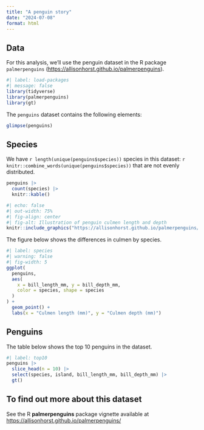```yaml
---
title: "A penguin story"
date: "2024-07-08"
format: html
---
```


## Data

For this analysis, we'll use the penguin dataset in the R package `palmerpenguins` (<https://allisonhorst.github.io/palmerpenguins>).

```r
#| label: load-packages
#| message: false
library(tidyverse)
library(palmerpenguins)
library(gt)
```

The `penguins` dataset contains the following elements:

```r
glimpse(penguins)
```

## Species

We have `r length(unique(penguins$species))` species in this dataset: `r knitr::combine_words(unique(penguins$species))` that are not evenly distributed.

```r
penguins |>
  count(species) |>
  knitr::kable()
```

```r
#| echo: false
#| out-width: 75%
#| fig-align: center
#| fig-alt: Illustration of penguin culmen length and depth
knitr::include_graphics("https://allisonhorst.github.io/palmerpenguins/reference/figures/culmen_depth.png")
```

The figure below shows the differences in culmen by species.

```r
#| label: species
#| warning: false
#| fig-width: 5
ggplot(
  penguins,
  aes(
    x = bill_length_mm, y = bill_depth_mm,
    color = species, shape = species
  )
) +
  geom_point() +
  labs(x = "Culmen length (mm)", y = "Culmen depth (mm)")
```

## Penguins

The table below shows the top 10 penguins in the dataset.

```r
#| label: top10
penguins |>
  slice_head(n = 10) |>
  select(species, island, bill_length_mm, bill_depth_mm) |>
  gt()
```

## To find out more about this dataset

See the R **palmerpenguins** package vignette available at <https://allisonhorst.github.io/palmerpenguins/>